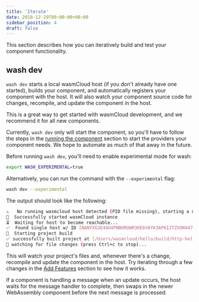 ```yaml
---
title: 'Iterate'
date: 2018-12-29T09:00:00+00:00
sidebar_position: 4
draft: false
---
```


This section describes how you can iteratively build and test your component functionality.

## wash dev

`wash dev` starts a local wasmCloud host (if you don't already have one started), builds your component,
and automatically registers your component with the host. It will also watch your component source code for
changes, recompile, and update the component in the host.

This is a great way to get started with wasmCloud development, and we recommend it for all new
components.

Currently, `wash dev` only will start the component, so you'll have to follow the steps in the [running
the component](./run) section to start the providers your component needs. We hope to automate as much of
that away in the future.

Before running `wash dev`, you'll need to enable experimental mode for wash:

```bash
export WASH_EXPERIMENTAL=true
```

Alternatively, you can run the command with the `--experimental` flag:

```bash
wash dev --experimental
```

The output should look like the following:

```bash
⚠️   No running wasmcloud host detected (PID file missing), starting a new host...
🔧  Successfully started wasmCloud instance
⏳  Waiting for host to become reachable...
✅  Found single host w/ ID [NANYXG3E44U4PNBHROWR3KE6V6YK3AP6IJTZVOKH47MGHQJM7ICHG6HK]
🚧  Starting project build
✅ successfully built project at [/Users/wasmcloud/hello/build/http-hello-world_s.wasm]
👀 watching for file changes (press Ctrl+c to stop)...
```

This will watch your project's files and, whenever there's a change, recompile and update the component in the host. Try iterating through a few changes in the [Add Features](/docs/tour/add-features) section to see how it works.

If a component is handling a message when an update occurs, the host waits for the message handler to complete, then swaps in the newer WebAssembly component before the next message is processed.
